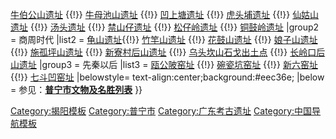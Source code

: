 {{Navbox
|name = 普宁市境内已发现的古文化遗址
|style = width:100%
|title = 普宁市境内已发现的古文化遗址
|titlestyle = text-align:center;background:#840000;color:#ffffff;
|groupstyle = background:lightgray;color:#00008B;
|state = {{{state<includeonly>|collapsed</includeonly>}}}
|group1 = 新石器时代
|list1 = [[后山遗址]] {{!}} [[牛伯公山遗址]] {{!}} [[牛母池山遗址]] {{!}} [[凹上塘遗址]] {{!}} [[虎头埔遗址]] {{!}} [[仙姑山遗址]] {{!}} [[汤头遗址]] {{!}} [[禁山仔遗址]] {{!}} [[松仔岭遗址]] {{!}} [[铜鼓岭遗址]] 
|group2 = 商周时代
|list2 = [[龟山遗址]]{{!}} [[竹竿山遗址]] {{!}} [[花鼓山遗址]] {{!}} [[娘子山遗址]] {{!}} [[施孤坪山遗址]] {{!}} [[新寮村后山遗址]] {{!}} [[乌头坎山石戈出土点]] {{!}} [[长岭口后山遗址]] 
|group3 = 先秦以后
|list3 = [[瓯公陂窑址]] {{!}} [[碗瓷坑窑址]] {{!}} [[新六窑址]] {{!}} [[七斗凹窑址]] 
|belowstyle= text-align:center;background:#eec36e;
|below = 参见：'''[[普宁市文物及名胜列表]]'''
}}
</div>
<noinclude>
[[Category:揭阳模板]]
[[Category:普宁市]]
[[Category:广东考古遗址]]
[[Category:中国导航模板]]
</noinclude>